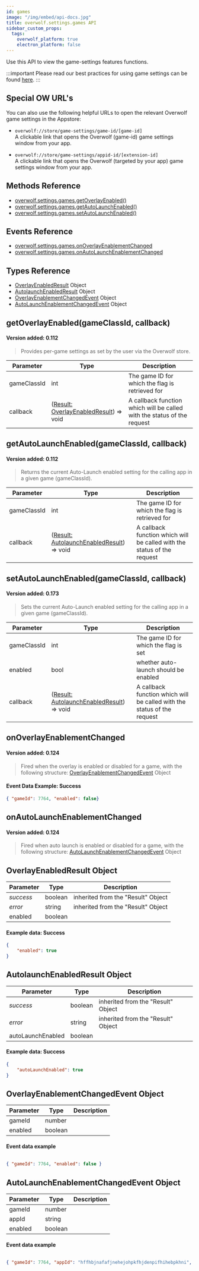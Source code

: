 ```yaml
---
id: games
image: "/img/embed/api-docs.jpg"
title: overwolf.settings.games API
sidebar_custom_props:
  tags:
    overwolf_platform: true
    electron_platform: false
---
```


Use this API to view the game-settings features functions.

:::important
Please read our best practices for using game settings can be found [here](/topics/best-practices/games-settings).
:::

## Special OW URL's

You can also use the following helpful URLs to open the relevant Overwolf game settings in the Appstore:

* `overwolf://store/game-settings/game-id/[game-id]`  
  A clickable link that opens the Overwolf (game-id) game settings window from your app.

* `overwolf://store/game-settings/appid-id/[extension-id]`  
   A clickable link that opens the Overwolf (targeted by your app) game settings window from your app.

## Methods Reference

* [overwolf.settings.games.getOverlayEnabled()](#getoverlayenabledgameclassid-callback)
* [overwolf.settings.games.getAutoLaunchEnabled()](#getautolaunchenabledgameclassid-callback)
* [overwolf.settings.games.setAutoLaunchEnabled()](#setautolaunchenabledgameclassid-callback)

## Events Reference

* [overwolf.settings.games.onOverlayEnablementChanged](#onoverlayenablementchanged)
* [overwolf.settings.games.onAutoLaunchEnablementChanged](#onautolaunchenablementchanged)

## Types Reference

* [OverlayEnabledResult](#overlayenabledresult-object) Object
* [AutolaunchEnabledResult](#autolaunchenabledresult-object) Object
* [OverlayEnablementChangedEvent](#overlayenablementchangedevent-object) Object
* [AutoLaunchEnablementChangedEvent](#autolaunchenablementchangedevent-object) Object

## getOverlayEnabled(gameClassId, callback)
#### Version added: 0.112

> Provides per-game settings as set by the user via the Overwolf store.

Parameter   | Type      | Description                                                             |
----------- | ----------| ----------------------------------------------------------------------- |
gameClassId | int       | The game ID for which the flag is retrieved for                         |
callback    | ([Result: OverlayEnabledResult](#overlayenabledresult-object)) => void  |  A callback function which will be called with the status of the request |

## getAutoLaunchEnabled(gameClassId, callback)
#### Version added: 0.112

> Returns the current Auto-Launch enabled setting for the calling app in a given game (gameClassId).

Parameter   | Type      | Description                                                             |
----------- | ----------| ----------------------------------------------------------------------- |
gameClassId | int       | The game ID for which the flag is retrieved for                         |
callback    | ([Result: AutolaunchEnabledResult](#autolaunchenabledresult-object)) => void  |  A callback function which will be called with the status of the request |

## setAutoLaunchEnabled(gameClassId, callback)
#### Version added: 0.173

> Sets the current Auto-Launch enabled setting for the calling app in a given game (gameClassId).

Parameter   | Type      | Description                                                             |
----------- | ----------| ----------------------------------------------------------------------- |
gameClassId | int       | The game ID for which the flag is set                                   |
enabled     | bool      | whether auto-launch should be enabled                                   |
callback    | ([Result: AutolaunchEnabledResult](#autolaunchenabledresult-object)) => void  |  A callback function which will be called with the status of the request |

## onOverlayEnablementChanged
#### Version added: 0.124

> Fired when the overlay is enabled or disabled for a game, with the following structure: [OverlayEnablementChangedEvent](#overlayenablementchangedevent-object) Object


#### Event Data Example: Success

```json
{ "gameId": 7764, "enabled": false}
```

## onAutoLaunchEnablementChanged
#### Version added: 0.124

> Fired when auto launch is enabled or disabled for a game, with the following structure: [AutoLaunchEnablementChangedEvent](#autolaunchenablementchangedevent-object) Object


## OverlayEnabledResult Object

Parameter          | Type     | Description                                 |
-------------------| ---------| ------------------------------------------- |
*success*          | boolean  | inherited from the "Result" Object          |
*error*            | string   | inherited from the "Result" Object          |
enabled            | boolean  |                                             |

#### Example data: Success

```json
{
    "enabled": true
}
```

## AutolaunchEnabledResult Object

Parameter          | Type     | Description                                 |
-------------------| ---------| ------------------------------------------- |
*success*          | boolean  | inherited from the "Result" Object          |
*error*            | string   | inherited from the "Result" Object          |
autoLaunchEnabled  | boolean  |                                             |

#### Example data: Success

```json
{
    "autoLaunchEnabled": true
}
```

## OverlayEnablementChangedEvent Object

Parameter     | Type                                                     | Description     |
--------------| ---------------------------------------------------------|---------------- |
gameId        |  number                                                  |                 | 
enabled       |  boolean                                                  |                 | 

#### Event data example

```json

{ "gameId": 7764, "enabled": false }

```

## AutoLaunchEnablementChangedEvent Object

Parameter     | Type                                                     | Description     |
--------------| ---------------------------------------------------------|---------------- |
gameId        |  number                                                  |                 | 
appId         |  string                                                  |                 | 
enabled       |  boolean                                                 |                 | 


#### Event data example

```json

{ "gameId": 7764, "appId": "hffhbjnafafjnehejohpkfhjdenpifhihebpkhni", "enabled": false }

```
